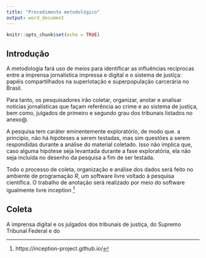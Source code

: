 ```yaml
---
title: "Procedimento metodológico"
output: word_document
---
```


```r
knitr::opts_chunk$set(echo = TRUE)
```


## Introdução

A metodologia fará uso de meios para identificar as influências recíprocas entre a imprensa jornalística impressa e digital e o sistema de justiça: papéis compartilhados na superlotação e superpopulação carcerária no Brasil.

Para tanto, os pesquisadores irão coletar, organizar, anotar e analisar notícias jornalísticas que façam referência ao crime e ao sistema de justiça, bem como, julgados de primeiro e segundo grau dos tribunais listados no anexo@.

A pesquisa tem caráter eminentemente exploratório, de modo que. a princípio, não há hipóteses a serem testadas, mas sim questões a serem respondidas durante a análise do material coletado. Isso não implica que, caso alguma hipótese seja levantada durante a fase exploratória, ela não seja incluída no desenho da pesquisa a fim de ser testada.

Todo o processo de coleta, organização e análise dos dados será feito no ambiente de programação *R*, um software livre voltado à pesquisa científica. O trabalho de anotação será realizado por meio do software igualmente livre inception ^[https://inception-project.github.io/]

## Coleta

A imprensa digital e os julgados dos tribunais de justiça, do Supremo Tribunal Federal e do 


